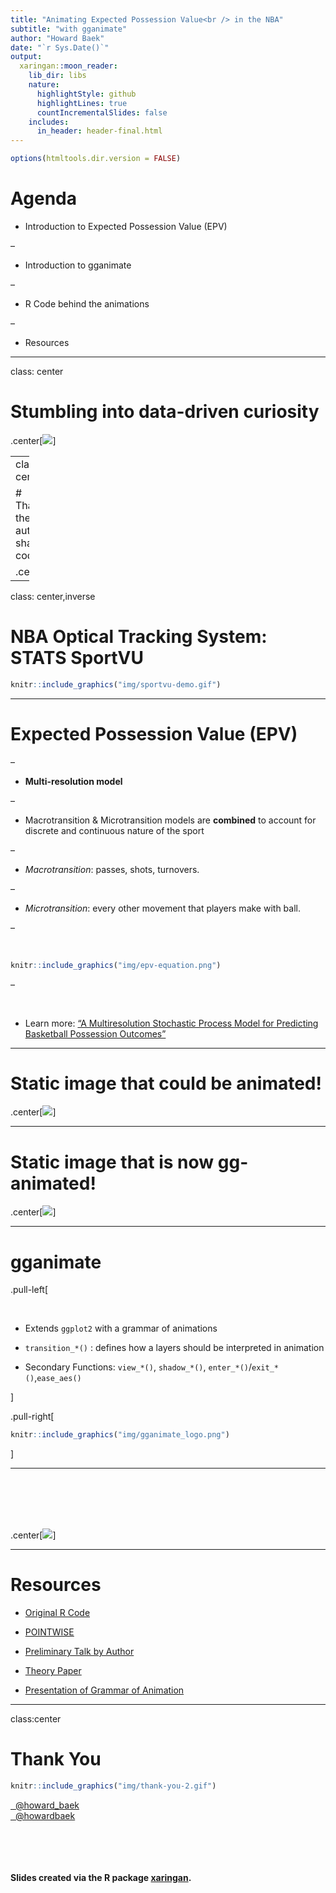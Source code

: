 ```yaml
---
title: "Animating Expected Possession Value<br /> in the NBA"
subtitle: "with gganimate"
author: "Howard Baek"
date: "`r Sys.Date()`"
output:
  xaringan::moon_reader:
    lib_dir: libs
    nature:
      highlightStyle: github
      highlightLines: true
      countIncrementalSlides: false
    includes:
      in_header: header-final.html
---
```


```r
options(htmltools.dir.version = FALSE)
```


# Agenda

- Introduction to Expected Possession Value (EPV)

--


- Introduction to gganimate

--

- R Code behind the animations

--

- Resources

---

class: center

# Stumbling into data-driven curiosity

.center[![](img/pointwise-abstract.png)]

---
class: center

# Thankfully, the authors shared R code

.center[![](img/github-code.png)]

---

class: center,inverse

# NBA Optical Tracking System: STATS SportVU


```r
knitr::include_graphics("img/sportvu-demo.gif")
```

---

# Expected Possession Value (EPV)

--

- **Multi-resolution model**

--

- Macrotransition & Microtransition models are **combined** to account for discrete and continuous nature of the sport

--

- _Macrotransition_: passes, shots, turnovers. 

--


- _Microtransition_: every other movement that players make with ball.   

--

<br>

```r
knitr::include_graphics("img/epv-equation.png")
```


--

<br>

- Learn more: ["A Multiresolution Stochastic Process Model for
Predicting Basketball Possession Outcomes"](https://arxiv.org/pdf/1408.0777.pdf)


---

# Static image that could be animated!

.center[![](img/static-image.png)]

---

# Static image that is now gg-animated!


.center[![](img/anim-231.GIF)]


---


# gganimate


.pull-left[

<br>

- Extends `ggplot2` with a grammar of animations


- `transition_*()` : defines how a layers should be interpreted in animation

- Secondary Functions: `view_*()`, `shadow_*()`, `enter_*()`/`exit_*()`,`ease_aes()`


]

.pull-right[

```r
knitr::include_graphics("img/gganimate_logo.png")
```


]


---

<br>
<br>
<br>
<br>

.center[![](img/rstudio.png)]

---


# Resources

- [Original R Code](https://github.com/dcervone/EPVDemo)

- [POINTWISE](http://www.sloansportsconference.com/content/pointwise-predicting-points-and-valuing-decisions-in-real-time-with-nba-optical-tracking-data/)

- [Preliminary Talk by Author](https://www.youtube.com/watch?v=2fYa7M_H3S4)

- [Theory Paper](https://arxiv.org/pdf/1408.0777.pdf)

- [Presentation of Grammar of Animation](https://www.youtube.com/watch?v=21ZWDrTukEs)


---

class:center

# Thank You


```r
knitr::include_graphics("img/thank-you-2.gif")
```



<a href="https://twitter.com/howard_baek"><i class="fa fa-twitter fa-fw"></i>&nbsp; @howard_baek</a><br>
<a href="https://github.com/howardbaek"><i class="fa fa-github fa-fw"></i>&nbsp; @howardbaek</a><br>

<br>

<br>

#### Slides created via the R package [**xaringan**](https://github.com/yihui/xaringan).
